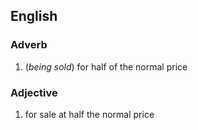 ==English==

===Adverb===
{{en-adv|-|pos=[[half]]-[[price]]}}

# (''being sold'') for half of the normal price

===Adjective===
{{en-adj|-|pos=[[half]]-[[price]]}}

# {{context|of a product}} for sale at half the normal price
